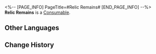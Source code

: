 <%-- [PAGE_INFO]
PageTitle=#Relic Remains#
[END_PAGE_INFO] --%>
{{Item Infobox
|id          = 235
|image       = Item Relic Remains.png
|type        = Consumable
|invCategory = Valuables
|rarity      = 5
|effect      = 
|description = Material salvaged from Relics.
|source1     = [[Salvage Relic]]
}}
{{Description|Broken parts of a relic that are one step away from decomposing into the Lightdust floating in the Fragmentum.<br /><br />''"Don't take them for mere scraps. I can restore them to their original state."''}}
'''Relic Remains''' is a [[Consumable]].

==Other Languages==
{{Other Languages
|en   = Relic Remains
|zhs  = 遗器残骸
|zht  = 遺器殘骸
|ja   = 遺物残骸
|ko   = 유물 잔해
|es   = Restos de artefacto
|fr   = Vestiges de reliques
|ru   = Обломки Реликвии
|th   = Relic Remains
|vi   = Xác Di Vật
|de   = Reliktreste
|id   = Relic Remains
|pt   = Restos de Relíquia
}}

==Change History==
{{Change History|1.0}}